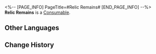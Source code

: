 <%-- [PAGE_INFO]
PageTitle=#Relic Remains#
[END_PAGE_INFO] --%>
{{Item Infobox
|id          = 235
|image       = Item Relic Remains.png
|type        = Consumable
|invCategory = Valuables
|rarity      = 5
|effect      = 
|description = Material salvaged from Relics.
|source1     = [[Salvage Relic]]
}}
{{Description|Broken parts of a relic that are one step away from decomposing into the Lightdust floating in the Fragmentum.<br /><br />''"Don't take them for mere scraps. I can restore them to their original state."''}}
'''Relic Remains''' is a [[Consumable]].

==Other Languages==
{{Other Languages
|en   = Relic Remains
|zhs  = 遗器残骸
|zht  = 遺器殘骸
|ja   = 遺物残骸
|ko   = 유물 잔해
|es   = Restos de artefacto
|fr   = Vestiges de reliques
|ru   = Обломки Реликвии
|th   = Relic Remains
|vi   = Xác Di Vật
|de   = Reliktreste
|id   = Relic Remains
|pt   = Restos de Relíquia
}}

==Change History==
{{Change History|1.0}}